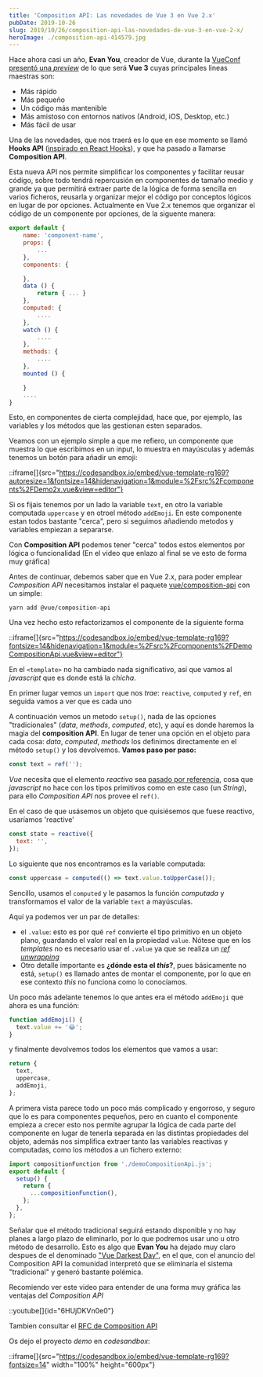 ```yaml
---
title: 'Composition API: Las novedades de Vue 3 en Vue 2.x'
pubDate: 2019-10-26
slug: 2019/10/26/composition-api-las-novedades-de-vue-3-en-vue-2-x/
heroImage: ./composition-api-414579.jpg
---
```


Hace ahora casi un año, **Evan You**, creador de Vue, durante la [VueConf presentó una _preview_](https://medium.com/vue-mastery/evan-you-previews-vue-js-3-0-ab063dec3547) de lo que será **Vue 3** cuyas principales lineas maestras son:

- Más rápido
- Más pequeño
- Un código más mantenible
- Más amistoso con entornos nativos (Android, iOS, Desktop, etc.)
- Más fácil de usar

Una de las novedades, que nos traerá es lo que en ese momento se llamó **Hooks API** ([inspirado en React Hooks](https://vue-composition-api-rfc.netlify.com/#comparison-with-react-hooks)), y que ha pasado a llamarse **Composition API**.

Esta nueva API nos permite simplificar los componentes y facilitar reusar código, sobre todo tendrá repercusión en componentes de tamaño medio y grande ya que permitirá extraer parte de la lógica de forma sencilla en varios ficheros, reusarla y organizar mejor el código por conceptos lógicos en lugar de por opciones. Actualmente en Vue 2.x tenemos que organizar el código de un componente por opciones, de la siguente manera:

```javascript
export default {
    name: 'component-name',
    props: {
        ...
    },
    components: {

    },
    data () {
        return { ... }
    },
    computed: {
        ....
    },
    watch () {
        ....
    },
    methods: {
        ....
    },
    mounted () {

    }
    ....
}
```

Esto, en componentes de cierta complejidad, hace que, por ejemplo, las variables y los métodos que las gestionan esten separados.

Veamos con un ejemplo simple a que me refiero, un componente que muestra lo que escribimos en un input, lo muestra en mayúsculas y además tenemos un botón para añadir un emoji:

::iframe[]{src="https://codesandbox.io/embed/vue-template-rg169?autoresize=1&fontsize=14&hidenavigation=1&module=%2Fsrc%2Fcomponents%2FDemo2x.vue&view=editor"}

Si os fijais tenemos por un lado la variable `text`, en otro la variable computada `uppercase` y en otroel método `addEmoji`. En este componente estan todos bastante "cerca", pero si seguimos añadiendo metodos y variables empiezan a separarse.

Con **Composition API** podemos tener "cerca" todos estos elementos por lógica o funcionalidad (En el video que enlazo al final se ve esto de forma muy gráfica)

Antes de continuar, debemos saber que en Vue 2.x, para poder emplear _Composition API_ necesitamos instalar el paquete [vue/composition-api](https://github.com/vuejs/composition-api) con un simple:

```
yarn add @vue/composition-api
```

Una vez hecho esto refactorizamos el componente de la siguiente forma

::iframe[]{src="https://codesandbox.io/embed/vue-template-rg169?fontsize=14&hidenavigation=1&module=%2Fsrc%2Fcomponents%2FDemoCompositionApi.vue&view=editor"}

En el `<template>` no ha cambiado nada significativo, así que vamos al _javascript_ que es donde está la _chicha_.

En primer lugar vemos un `import` que nos _trae_: `reactive`, `computed` y `ref`, en seguida vamos a ver que es cada uno

A continuación vemos un metodo `setup()`, nada de las opciones "tradicionales" (_data_, _methods_, _computed_, etc), y aquí es donde haremos la magia del **composition API**. En lugar de tener una opción en el objeto para cada cosa: _data_, _computed_, _methods_ los definimos directamente en el método `setup()` y los devolvemos. **Vamos paso por paso:**

```javascript
const text = ref('');
```

_Vue_ necesita que el elemento _reactivo_ sea [pasado por referencia](https://vue-composition-api-rfc.netlify.com/#computed-state-and-refs), cosa que _javascript_ no hace con los tipos primitivos como en este caso (un _String_), para ello _Composition API_ nos provee el `ref()`.

En el caso de que usásemos un objeto que quisiésemos que fuese reactivo, usaríamos 'reactive'

```javascript
const state = reactive({
  text: '',
});
```

Lo siguiente que nos encontramos es la variable computada:

```javascript
const uppercase = computed(() => text.value.toUpperCase());
```

Sencillo, usamos el `computed` y le pasamos la función _computada_ y transformamos el valor de la variable `text` a mayúsculas.

Aquí ya podemos ver un par de detalles:

- el `.value`: esto es por qué `ref` convierte el tipo primitivo en un objeto plano, guardando el valor real en la propiedad `value`. Nótese que en los _templates_ no es necesario usar el `.value` ya que se realiza un [_ref unwrapping_](https://vue-composition-api-rfc.netlify.com/#ref-unwrapping)
- Otro detalle importante es **¿dónde esta el _this_?**, pues básicamente no está, `setup()` es llamado antes de montar el componente, por lo que en ese contexto _this_ no funciona como lo conocíamos.

Un poco más adelante tenemos lo que antes era el método `addEmoji` que ahora es una función:

```javascript
function addEmoji() {
  text.value += '😂';
}
```

y finalmente devolvemos todos los elementos que vamos a usar:

```javascript
return {
  text,
  uppercase,
  addEmoji,
};
```

A primera vista parece todo un poco más complicado y engorroso, y seguro que lo es para componentes pequeños, pero en cuanto el componente empieza a crecer esto nos permite agrupar la lógica de cada parte del componente en lugar de tenerla separada en las distintas propiedades del objeto, además nos simplifica extraer tanto las variables reactivas y computadas, como los métodos a un fichero externo:

```javascript
import compositionFunction from './demoCompositionApi.js';
export default {
  setup() {
    return {
      ...compositionFunction(),
    };
  },
};
```

Señalar que el método tradicional seguirá estando disponible y no hay planes a largo plazo de eliminarlo, por lo que podremos usar uno u otro método de desarrollo. Esto es algo que **Evan You** ha dejado muy claro despues de el denominado ["Vue Darkest Day"](https://dev.to/danielelkington/vue-s-darkest-day-3fgh), en el que, con el anuncio del Composition API la comunidad interpretó que se eliminaría el sistema "tradicional" y generó bastante polémica.

Recomiendo ver este video para entender de una forma muy gráfica las ventajas del _Composition API_

::youtube[]{id="6HUjDKVn0e0"}

Tambien consultar el [RFC de Composition API](https://vue-composition-api-rfc.netlify.com/#summary)

Os dejo el proyecto _demo_ en _codesandbox_:

::iframe[]{src="https://codesandbox.io/embed/vue-template-rg169?fontsize=14" width="100%" height="600px"}
